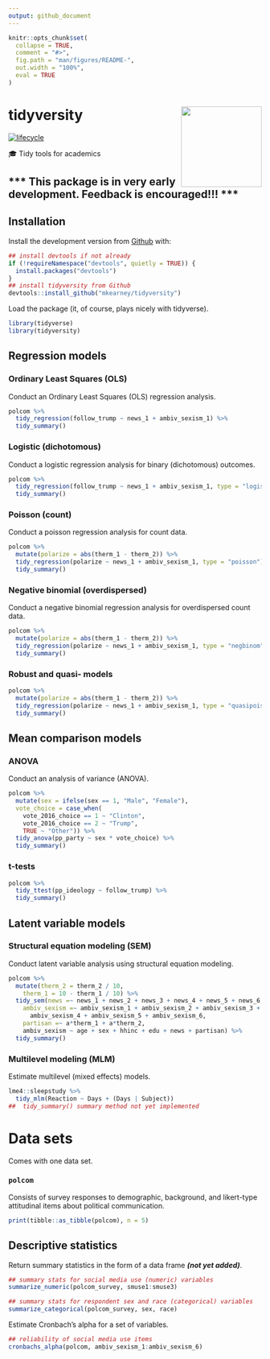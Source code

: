 ```yaml
---
output: github_document
---
```


<!-- README.md is generated from README.Rmd. Please edit that file -->

```r
knitr::opts_chunk$set(
  collapse = TRUE,
  comment = "#>",
  fig.path = "man/figures/README-",
  out.width = "100%",
  eval = TRUE
)
```
# tidyversity <img src="man/figures/logo.png" width="160px" align="right" /> 

[![lifecycle](https://img.shields.io/badge/lifecycle-experimental-orange.svg)](https://www.tidyverse.org/lifecycle/#experimental)

🎓 Tidy tools for academics


## \*\*\* This package is in very early development. Feedback is encouraged!!! \*\*\*

## Installation

<!-- You can install the released version of tidyversity from [CRAN](https://CRAN.R-project.org) with:

``` r
install.packages("tidyversity")
```
-->

Install the development version from [Github](https://github.com/mkearney/tidyversity) with:

```r
## install devtools if not already
if (!requireNamespace("devtools", quietly = TRUE)) {
  install.packages("devtools")
}
## install tidyversity from Github
devtools::install_github("mkearney/tidyversity")
```

Load the package (it, of course, plays nicely with tidyverse).

```r
library(tidyverse)
library(tidyversity)
```

## Regression models

### Ordinary Least Squares (OLS)

Conduct an Ordinary Least Squares (OLS) regression analysis.

```r
polcom %>%
  tidy_regression(follow_trump ~ news_1 + ambiv_sexism_1) %>%
  tidy_summary()
```

### Logistic (dichotomous)

Conduct a logistic regression analysis for binary (dichotomous) outcomes.

```r
polcom %>%
  tidy_regression(follow_trump ~ news_1 + ambiv_sexism_1, type = "logistic") %>%
  tidy_summary()
```

### Poisson (count)

Conduct a poisson regression analysis for count data.

```r
polcom %>%
  mutate(polarize = abs(therm_1 - therm_2)) %>%
  tidy_regression(polarize ~ news_1 + ambiv_sexism_1, type = "poisson") %>%
  tidy_summary()
```

### Negative binomial (overdispersed)

Conduct a negative binomial regression analysis for overdispersed count data.

```r
polcom %>%
  mutate(polarize = abs(therm_1 - therm_2)) %>%
  tidy_regression(polarize ~ news_1 + ambiv_sexism_1, type = "negbinom") %>%
  tidy_summary()
```

### Robust and quasi- models

```r
polcom %>%
  mutate(polarize = abs(therm_1 - therm_2)) %>%
  tidy_regression(polarize ~ news_1 + ambiv_sexism_1, type = "quasipoisson", robust = TRUE) %>%
  tidy_summary()
```

## Mean comparison models

### ANOVA

Conduct an analysis of variance (ANOVA).

```r
polcom %>%
  mutate(sex = ifelse(sex == 1, "Male", "Female"),
  vote_choice = case_when(
    vote_2016_choice == 1 ~ "Clinton",
    vote_2016_choice == 2 ~ "Trump",
    TRUE ~ "Other")) %>%
  tidy_anova(pp_party ~ sex * vote_choice) %>%
  tidy_summary()
```

### t-tests

```r
polcom %>%
  tidy_ttest(pp_ideology ~ follow_trump) %>%
  tidy_summary()
```

## Latent variable models

### Structural equation modeling (SEM)

Conduct latent variable analysis using structural equation modeling.

```r
polcom %>%
  mutate(therm_2 = therm_2 / 10, 
    therm_1 = 10 - therm_1 / 10) %>%
  tidy_sem(news =~ news_1 + news_2 + news_3 + news_4 + news_5 + news_6,
    ambiv_sexism =~ ambiv_sexism_1 + ambiv_sexism_2 + ambiv_sexism_3 + 
      ambiv_sexism_4 + ambiv_sexism_5 + ambiv_sexism_6,
    partisan =~ a*therm_1 + a*therm_2,
    ambiv_sexism ~ age + sex + hhinc + edu + news + partisan) %>%
  tidy_summary()
```

### Multilevel modeling (MLM)

Estimate multilevel (mixed effects) models.

```r
lme4::sleepstudy %>%
  tidy_mlm(Reaction ~ Days + (Days | Subject))
##  tidy_summary() summary method not yet implemented
```

# Data sets

Comes with one data set. 

### `polcom` 

Consists of survey responses to demographic, background, and likert-type attitudinal items about political communication.

```r
print(tibble::as_tibble(polcom), n = 5)
```

## Descriptive statistics

Return summary statistics in the form of a data frame ***(not yet added)***.

```r
## summary stats for social media use (numeric) variables
summarize_numeric(polcom_survey, smuse1:smuse3)

## summary stats for respondent sex and race (categorical) variables
summarize_categorical(polcom_survey, sex, race)
```

Estimate Cronbach's alpha for a set of variables.

```r
## reliability of social media use items
cronbachs_alpha(polcom, ambiv_sexism_1:ambiv_sexism_6)
```

